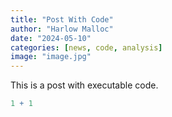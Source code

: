 ```yaml
---
title: "Post With Code"
author: "Harlow Malloc"
date: "2024-05-10"
categories: [news, code, analysis]
image: "image.jpg"
---
```


This is a post with executable code.

```r
1 + 1
```
